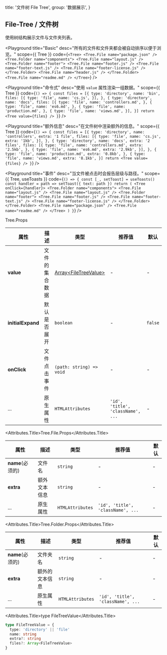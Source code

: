 
  title: '文件树 File Tree',
  group: '数据展示',
}

## File-Tree / 文件树

使用树结构展示文件与文件夹列表。

<Playground
  title="Basic"
  desc="所有的文件和文件夹都会被自动排序以便于浏览。"
  scope={{ Tree }}
  code={`
<Tree>
  <Tree.File name="package.json" />
  <Tree.Folder name="components">
    <Tree.File name="layout.js" />
    <Tree.Folder name="footer">
      <Tree.File name="footer.js" />
      <Tree.File name="footer-text.js" />
      <Tree.File name="footer-license.js" />
    </Tree.Folder>
    <Tree.File name="header.js" />
  </Tree.Folder>
  <Tree.File name="readme.md" />
</Tree>
`} />


<Playground
  title="命令式"
  desc="使用 `value` 属性渲染一组数据。"
  scope={{ Tree }}
  code={`
() => {
  const files = [{
    type: 'directory',
    name: 'bin',
    files: [{
      type: 'file',
      name: 'cs.js',
    }],
  }, {
    type: 'directory',
    name: 'docs',
    files: [{
      type: 'file',
      name: 'controllers.md',
    }, {
      type: 'file',
      name: 'es6.md',
    }, {
      type: 'file',
      name: 'production.md',
    }, {
      type: 'file',
      name: 'views.md',
    }],
  }]
  return <Tree value={files} />
}
`} />


<Playground
  title="额外信息"
  desc="在文件树中渲染额外的信息。"
  scope={{ Tree }}
  code={`
() => {
  const files = [{
    type: 'directory',
    name: 'controllers',
    extra: '1 file',
    files: [{
      type: 'file',
      name: 'cs.js',
      extra: '1kb',
    }],
  }, {
    type: 'directory',
    name: 'docs',
    extra: '2 files',
    files: [{
      type: 'file',
      name: 'controllers.md',
      extra: '2.5kb',
    }, {
      type: 'file',
      name: 'es6.md',
      extra: '2.9kb',
    }],
  }, {
     type: 'file',
     name: 'production.md',
     extra: '0.8kb',
   }, {
     type: 'file',
     name: 'views.md',
     extra: '8.1kb',
   }]
  return <Tree value={files} />
}
`} />

<Playground
  title="事件"
  desc="当文件被点击时会报告层级与路径。"
  scope={{ Tree, useToasts }}
  code={`
() => {
  const [_, setToast] = useToasts()
  const handler = path => setToast({ text: path })
  return (
    <Tree onClick={handler}>
      <Tree.Folder name="components">
        <Tree.File name="layout.js" />
        <Tree.File name="layout.js" />
        <Tree.Folder name="footer">
          <Tree.File name="footer.js" />
          <Tree.File name="footer-text.js" />
          <Tree.File name="footer-license.js" />
        </Tree.Folder>
      </Tree.Folder>
      <Tree.File name="package.json" />
      <Tree.File name="readme.md" />
    </Tree>
  )
}
`} />


<Attributes edit="/pages/docs/components/file-tree.mdx">
<Attributes.Title>Tree.Props</Attributes.Title>

| 属性 | 描述 | 类型 | 推荐值 | 默认
| ---------- | ---------- | ---- |  -------------- | ------ |
| **value** | 文件的集合数据 | [Array<FileTreeValue\>](#type-filetreevalue) | - | - |
| **initialExpand** | 默认是否展开 | `boolean` | - | `false` |
| **onClick** | 文件点击事件 | `(path: string) => void` | - | - |
| ... | 原生属性 | `HTMLAttributes` | `'id', 'title', 'className', ...` | - |

<Attributes.Title>Tree.File.Props</Attributes.Title>

| 属性 | 描述 | 类型 | 推荐值 | 默认
| ---------- | ---------- | ---- |  -------------- | ------ |
| **name**(必须的) | 文件名 | `string` | - | - |
| **extra** | 额外文本信息 | `string` | - | - |
| ... | 原生属性 | `HTMLAttributes` | `'id', 'title', 'className', ...` | - |

<Attributes.Title>Tree.Folder.Props</Attributes.Title>

| 属性 | 描述 | 类型 | 推荐值 | 默认
| ---------- | ---------- | ---- |  -------------- | ------ |
| **name**(必须的) | 文件夹名 | `string` | - | - |
| **extra** | 额外的文本信息 | `string` | - | - |
| ... | 原生属性 | `HTMLAttributes` | `'id', 'title', 'className', ...` | - |

<Attributes.Title>type FileTreeValue</Attributes.Title>

```ts
type FileTreeValue = {
  type: 'directory' || 'file'
  name: string
  extra?: string
  files?: Array<FileTreeValue>
}
```

</Attributes>

